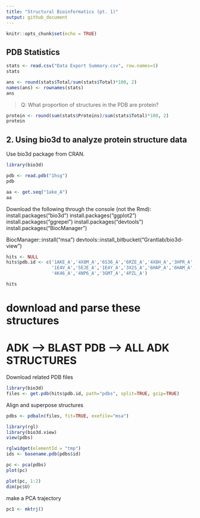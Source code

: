 ```yaml
---
title: "Structural Bioinformatics (pt. 1)"
output: github_document
---
```


```r
knitr::opts_chunk$set(echo = TRUE)
```

## PDB Statistics 

```r
stats <- read.csv("Data Export Summary.csv", row.names=1)
stats
```

```r
ans <- round(stats$Total/sum(stats$Total)*100, 2)
names(ans) <- rownames(stats)
ans
```

> Q: What proportion of structures in the PDB are protein?

```r
protein <- round(sum(stats$Proteins)/sum(stats$Total)*100, 2)
protein
```

## 2. Using bio3d to analyze protein structure data

Use bio3d package from CRAN. 

```r
library(bio3d)

pdb <- read.pdb("1hsg")
pdb
```

```r
aa <- get.seq("1ake_A")
aa
```

Download the following through the console (not the Rmd): 
install.packages("bio3d")
install.packages("ggplot2")
install.packages("ggrepel")
install.packages("devtools")
install.packages("BiocManager")

BiocManager::install("msa")
devtools::install_bitbucket("Grantlab/bio3d-view")

```r
hits <- NULL
hits$pdb.id <- c('1AKE_A','4X8M_A','6S36_A','6RZE_A','4X8H_A','3HPR_A',
                 '1E4V_A','5EJE_A','1E4Y_A','3X2S_A','6HAP_A','6HAM_A',
                 '4K46_A','4NP6_A','3GMT_A','4PZL_A')

hits
```

# download and parse these structures
# ADK --> BLAST PDB --> ALL ADK STRUCTURES 

Download related PDB files
```r
library(bio3d)
files <- get.pdb(hits$pdb.id, path="pdbs", split=TRUE, gzip=TRUE)
```

Align and superpose structures
```r
pdbs <- pdbaln(files, fit=TRUE, exefile="msa")
```

```r
library(rgl)
library(bio3d.view)
view(pdbs)
```

```r
rglwidget(elementId = "tmp")
ids <- basename.pdb(pdbs$id)
```

```r
pc <- pca(pdbs)
plot(pc)
```

```r
plot(pc, 1:2)
dim(pc$U)
```

make a PCA trajectory 
```r
pc1 <- mktrj()
```






